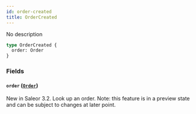 ```yaml
---
id: order-created
title: OrderCreated
---
```



No description

```graphql
type OrderCreated {
  order: Order
}
```


### Fields

#### `order` ([`Order`](../../../developer/api-reference/objects/order))

New in Saleor 3.2. Look up an order. Note: this feature is in a preview state and can be subject to changes at later point.





